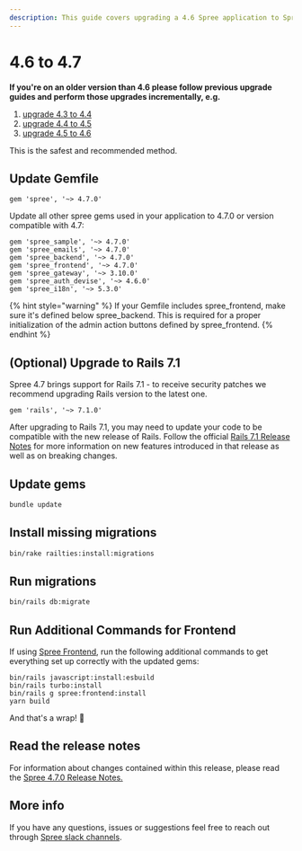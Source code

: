 ```yaml
---
description: This guide covers upgrading a 4.6 Spree application to Spree 4.7.
---
```


# 4.6 to 4.7

**If you're on an older version than 4.6 please follow previous upgrade guides and perform those upgrades incrementally, e.g.**

1. [upgrade 4.3 to 4.4](https://dev-docs.spreecommerce.org/upgrades/upgrades/4.3-to-4.4)
2. [upgrade 4.4 to 4.5](4.4-to-4.5.md)
3. [upgrade 4.5 to 4.6](4.5-to-4.6.md)

This is the safest and recommended method.

## Update Gemfile

```
gem 'spree', '~> 4.7.0'
```

Update all other spree gems used in your application to 4.7.0 or version compatible with 4.7:

```
gem 'spree_sample', '~> 4.7.0'
gem 'spree_emails', '~> 4.7.0'
gem 'spree_backend', '~> 4.7.0'
gem 'spree_frontend', '~> 4.7.0'
gem 'spree_gateway', '~> 3.10.0'
gem 'spree_auth_devise', '~> 4.6.0'
gem 'spree_i18n', '~> 5.3.0'
```



{% hint style="warning" %}
If your Gemfile includes spree\_frontend, make sure it's defined below spree\_backend. This is required for a proper initialization of the admin action buttons defined by spree\_frontend.
{% endhint %}

## (Optional) Upgrade to Rails 7.1

Spree 4.7 brings support for Rails 7.1 - to receive security patches we recommend upgrading Rails version to the latest one.

```
gem 'rails', '~> 7.1.0'
```

After upgrading to Rails 7.1, you may need to update your code to be compatible with the new release of Rails. Follow the official [Rails 7.1 Release Notes](https://edgeguides.rubyonrails.org/7\_1\_release\_notes.html) for more information on new features introduced in that release as well as on breaking changes.

## Update gems

```bash
bundle update
```

## Install missing migrations

```bash
bin/rake railties:install:migrations
```

## Run migrations

```bash
bin/rails db:migrate
```

## Run Additional Commands for Frontend

If using [Spree Frontend](https://github.com/spree/spree\_legacy\_frontend), run the following additional commands to get everything set up correctly with the updated gems:

```
bin/rails javascript:install:esbuild
bin/rails turbo:install
bin/rails g spree:frontend:install
yarn build
```

And that's a wrap! :tada:

## Read the release notes

For information about changes contained within this release, please read the [Spree 4.7.0 Release Notes.](https://github.com/spree/spree/releases/tag/v4.7.0)

## More info

If you have any questions, issues or suggestions feel free to reach out through [Spree slack channels](http://slack.spreecommerce.org/).

